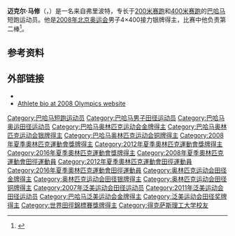 '''迈克尔·马修'''（{{lang-en|Michael Mathieu}}，{{bd|1984年|6月24日||}}）是一名来自弗里波特，专长于[[200米赛跑|200米赛跑]]和[[400米赛跑|400米赛跑]]的[[巴哈马|巴哈马]]短跑运动员。他是[[2008年北京奥运会|2008年北京奥运会]]男子4×400接力银牌得主，比赛中他负责第二棒<ref>{{cite web|url=https://www.iaaf.org/results/olympic-games/2008/the-xxix-olympic-games-3659/men/4x400-metres-relay/final/result|title=4x400 Metres Relay men|work=IAAF|accessdate=2020-09-08|archiveurl=https://web.archive.org/web/20180728221715/https://www.iaaf.org/results/olympic-games/2008/the-xxix-olympic-games-3659/men/4x400-metres-relay/final/result|archivedate=2018-07-28}}</ref>。

==参考资料==
{{reflist}}

==外部链接==
*{{Iaaf name |id=184577}}
*[https://web.archive.org/web/20080908223042/http://results.beijing2008.cn/WRM/ENG/BIO/Athlete/8/8000888.shtml Athlete bio at 2008 Olympics website]

{{奥林匹克运动会田径比赛男子4×400米接力冠军}}
{{Authority control}}

{{DEFAULTSORT:Mathieu, Michael}}
[[Category:巴哈马短跑运动员|Category:巴哈马短跑运动员]]
[[Category:巴哈马男子田径运动员|Category:巴哈马男子田径运动员]]
[[Category:巴哈马奥运田径运动员|Category:巴哈马奥运田径运动员]]
[[Category:巴哈马奥林匹克运动会金牌得主|Category:巴哈马奥林匹克运动会金牌得主]]
[[Category:巴哈马奥林匹克运动会银牌得主|Category:巴哈马奥林匹克运动会银牌得主]]
[[Category:巴哈马奥林匹克运动会铜牌得主|Category:巴哈马奥林匹克运动会铜牌得主]]
[[Category:2008年夏季奧林匹克運動會獎牌得主|Category:2008年夏季奧林匹克運動會獎牌得主]]
[[Category:2012年夏季奧林匹克運動會獎牌得主|Category:2012年夏季奧林匹克運動會獎牌得主]]
[[Category:2016年夏季奧林匹克運動會獎牌得主|Category:2016年夏季奧林匹克運動會獎牌得主]]
[[Category:2008年夏季奧林匹克運動會田徑運動員|Category:2008年夏季奧林匹克運動會田徑運動員]]
[[Category:2012年夏季奧林匹克運動會田徑運動員|Category:2012年夏季奧林匹克運動會田徑運動員]]
[[Category:2016年夏季奧林匹克運動會田徑運動員|Category:2016年夏季奧林匹克運動會田徑運動員]]
[[Category:奥林匹克运动会田径金牌得主|Category:奥林匹克运动会田径金牌得主]]
[[Category:奥林匹克运动会田径银牌得主|Category:奥林匹克运动会田径银牌得主]]
[[Category:奥林匹克运动会田径铜牌得主|Category:奥林匹克运动会田径铜牌得主]]
[[Category:2007年泛美运动会田径运动员|Category:2007年泛美运动会田径运动员]]
[[Category:2011年泛美运动会田径运动员|Category:2011年泛美运动会田径运动员]]
[[Category:巴哈马泛美运动会金牌得主|Category:巴哈马泛美运动会金牌得主]]
[[Category:泛美运动会田径奖牌得主|Category:泛美运动会田径奖牌得主]]
[[Category:世界田徑錦標賽獎牌得主|Category:世界田徑錦標賽獎牌得主]]
[[Category:得克萨斯理工大学校友|Category:得克萨斯理工大学校友]]
{{America-sport-bio-stub}}